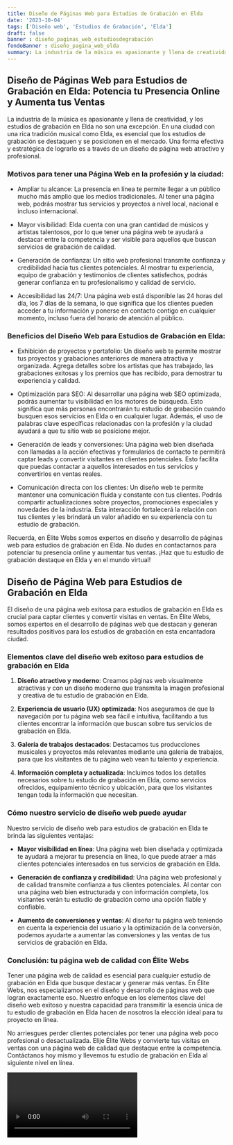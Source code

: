 ```yaml
---
title: Diseño de Páginas Web para Estudios de Grabación en Elda
date: '2023-10-04'
tags: ['Diseño web', 'Estudios de Grabación', 'Elda']
draft: false
banner : diseño_paginas_web_estudiosdegrabación
fondoBanner : diseño_pagina_web_elda
summary: La industria de la música es apasionante y llena de creatividad, y los estudios de grabación en Elda no son una excepción. En una ciudad con una rica tradición musical como Elda, es esencial que los estudios de grabación se destaquen y se posicionen en el mercado. Una forma efectiva y estratégica de lograrlo es a través de un diseño de página web atractivo y profesional.
---
```


## Diseño de Páginas Web para Estudios de Grabación en Elda: Potencia tu Presencia Online y Aumenta tus Ventas

La industria de la música es apasionante y llena de creatividad, y los estudios de grabación en Elda no son una excepción. En una ciudad con una rica tradición musical como Elda, es esencial que los estudios de grabación se destaquen y se posicionen en el mercado. Una forma efectiva y estratégica de lograrlo es a través de un diseño de página web atractivo y profesional.

### Motivos para tener una Página Web en la profesión y la ciudad:

- Ampliar tu alcance: La presencia en línea te permite llegar a un público mucho más amplio que los medios tradicionales. Al tener una página web, podrás mostrar tus servicios y proyectos a nivel local, nacional e incluso internacional.

- Mayor visibilidad: Elda cuenta con una gran cantidad de músicos y artistas talentosos, por lo que tener una página web te ayudará a destacar entre la competencia y ser visible para aquellos que buscan servicios de grabación de calidad.

- Generación de confianza: Un sitio web profesional transmite confianza y credibilidad hacia tus clientes potenciales. Al mostrar tu experiencia, equipo de grabación y testimonios de clientes satisfechos, podrás generar confianza en tu profesionalismo y calidad de servicio.

- Accesibilidad las 24/7: Una página web está disponible las 24 horas del día, los 7 días de la semana, lo que significa que los clientes pueden acceder a tu información y ponerse en contacto contigo en cualquier momento, incluso fuera del horario de atención al público.

### Beneficios del Diseño Web para Estudios de Grabación en Elda:

- Exhibición de proyectos y portafolio: Un diseño web te permite mostrar tus proyectos y grabaciones anteriores de manera atractiva y organizada. Agrega detalles sobre los artistas que has trabajado, las grabaciones exitosas y los premios que has recibido, para demostrar tu experiencia y calidad.

- Optimización para SEO: Al desarrollar una página web SEO optimizada, podrás aumentar tu visibilidad en los motores de búsqueda. Esto significa que más personas encontrarán tu estudio de grabación cuando busquen esos servicios en Elda o en cualquier lugar. Además, el uso de palabras clave específicas relacionadas con la profesión y la ciudad ayudará a que tu sitio web se posicione mejor.

- Generación de leads y conversiones: Una página web bien diseñada con llamadas a la acción efectivas y formularios de contacto te permitirá captar leads y convertir visitantes en clientes potenciales. Esto facilita que puedas contactar a aquellos interesados en tus servicios y convertirlos en ventas reales.

- Comunicación directa con los clientes: Un diseño web te permite mantener una comunicación fluida y constante con tus clientes. Podrás compartir actualizaciones sobre proyectos, promociones especiales y novedades de la industria. Esta interacción fortalecerá la relación con tus clientes y les brindará un valor añadido en su experiencia con tu estudio de grabación.

Recuerda, en Élite Webs somos expertos en diseño y desarrollo de páginas web para estudios de grabación en Elda. No dudes en contactarnos para potenciar tu presencia online y aumentar tus ventas. ¡Haz que tu estudio de grabación destaque en Elda y en el mundo virtual!

<GifSeo />

<Cta />

## Diseño de Página Web para Estudios de Grabación en Elda

El diseño de una página web exitosa para estudios de grabación en Elda es crucial para captar clientes y convertir visitas en ventas. En Élite Webs, somos expertos en el desarrollo de páginas web que destacan y generan resultados positivos para los estudios de grabación en esta encantadora ciudad.

### Elementos clave del diseño web exitoso para estudios de grabación en Elda

1. **Diseño atractivo y moderno**: Creamos páginas web visualmente atractivas y con un diseño moderno que transmita la imagen profesional y creativa de tu estudio de grabación en Elda.

2. **Experiencia de usuario (UX) optimizada**: Nos aseguramos de que la navegación por tu página web sea fácil e intuitiva, facilitando a tus clientes encontrar la información que buscan sobre tus servicios de grabación en Elda.

3. **Galería de trabajos destacados**: Destacamos tus producciones musicales y proyectos más relevantes mediante una galería de trabajos, para que los visitantes de tu página web vean tu talento y experiencia.

4. **Información completa y actualizada**: Incluimos todos los detalles necesarios sobre tu estudio de grabación en Elda, como servicios ofrecidos, equipamiento técnico y ubicación, para que los visitantes tengan toda la información que necesitan.

### Cómo nuestro servicio de diseño web puede ayudar

Nuestro servicio de diseño web para estudios de grabación en Elda te brinda las siguientes ventajas:

- **Mayor visibilidad en línea**: Una página web bien diseñada y optimizada te ayudará a mejorar tu presencia en línea, lo que puede atraer a más clientes potenciales interesados en tus servicios de grabación en Elda.

- **Generación de confianza y credibilidad**: Una página web profesional y de calidad transmite confianza a tus clientes potenciales. Al contar con una página web bien estructurada y con información completa, los visitantes verán tu estudio de grabación como una opción fiable y confiable.

- **Aumento de conversiones y ventas**: Al diseñar tu página web teniendo en cuenta la experiencia del usuario y la optimización de la conversión, podemos ayudarte a aumentar las conversiones y las ventas de tus servicios de grabación en Elda.

### Conclusión: tu página web de calidad con Élite Webs

Tener una página web de calidad es esencial para cualquier estudio de grabación en Elda que busque destacar y generar más ventas. En Élite Webs, nos especializamos en el diseño y desarrollo de páginas web que logran exactamente eso. Nuestro enfoque en los elementos clave del diseño web exitoso y nuestra capacidad para transmitir la esencia única de tu estudio de grabación en Elda hacen de nosotros la elección ideal para tu proyecto en línea.

No arriesgues perder clientes potenciales por tener una página web poco profesional o desactualizada. Elije Élite Webs y convierte tus visitas en ventas con una página web de calidad que destaque entre la competencia. Contáctanos hoy mismo y llevemos tu estudio de grabación en Elda al siguiente nivel en línea.

<Video />

<CtaBot job='Estudios de Grabación' city='Elda'/>

<Gmaps query='Elda+españa+maps' />